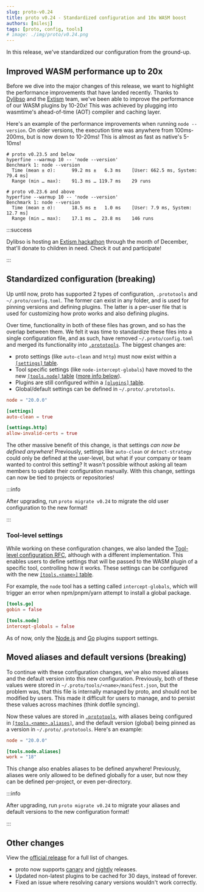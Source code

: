 ```yaml
---
slug: proto-v0.24
title: proto v0.24 - Standardized configuration and 10x WASM boost
authors: [milesj]
tags: [proto, config, tools]
# image: ./img/proto/v0.24.png
---
```


In this release, we've standardized our configuration from the ground-up.

<!--truncate-->

## Improved WASM performance up to 20x

Before we dive into the major changes of this release, we want to highlight the performance
improvements that have landed recently. Thanks to [Dylibso](https://dylibso.com/) and the
[Extism](https://extism.org/) team, we've been able to improve the performance of our WASM plugins
by 10-20x! This was achieved by plugging into wasmtime's ahead-of-time (AOT) compiler and caching
layer.

Here's an example of the performance improvements when running `node --version`. On older versions,
the execution time was anywhere from 100ms-200ms, but is now down to 10-20ms! This is almost as fast
as native's 5-10ms!

```shell
# proto v0.23.5 and below
hyperfine --warmup 10 -- 'node --version'
Benchmark 1: node --version
  Time (mean ± σ):      99.2 ms ±   6.3 ms    [User: 662.5 ms, System: 79.4 ms]
  Range (min … max):    91.3 ms … 119.7 ms    29 runs

# proto v0.23.6 and above
hyperfine --warmup 10 -- 'node --version'
Benchmark 1: node --version
  Time (mean ± σ):      18.5 ms ±   1.0 ms    [User: 7.9 ms, System: 12.7 ms]
  Range (min … max):    17.1 ms …  23.8 ms    146 runs
```

:::success

Dylibso is hosting an [Extism hackathon](https://dylibso.com/events/2023/hack-for-good/) through the
month of December, that'll donate to children in need. Check it out and participate!

:::

## Standardized configuration (breaking)

Up until now, proto has supported 2 types of configuration, `.prototools` and
`~/.proto/config.toml`. The former can exist in any folder, and is used for pinning versions and
defining plugins. The latter is a per-user file that is used for customizing how proto works and
also defining plugins.

Over time, functionality in both of these files has grown, and so has the overlap between them. We
felt it was time to standardize these files into a single configuration file, and as such, have
removed `~/.proto/config.toml` and merged its functionality into
[`.prototools`](/docs/proto/config). The biggest changes are:

- proto settings (like `auto-clean` and `http`) must now exist within a
  [`[settings]` table](/docs/proto/config#settings).
- Tool specific settings (like `node-intercept-globals`) have moved to the new
  [`[tools.node]` table](/docs/proto/config#tools) ([more info below](#tool-level-settings)).
- Plugins are still configured within a [`[plugins]` table](/docs/proto/config#plugins).
- Global/default settings can be defined in `~/.proto/.prototools`.

```toml title=".prototools"
node = "20.0.0"

[settings]
auto-clean = true

[settings.http]
allow-invalid-certs = true
```

The other massive benefit of this change, is that settings _can now be defined anywhere_!
Previously, settings like `auto-clean` or `detect-strategy` could only be defined at the user-level,
but what if your company or team wanted to control this setting? It wasn't possible without asking
all team members to update their configuration manually. With this change, settings can now be tied
to projects or repositories!

:::info

After upgrading, run `proto migrate v0.24` to migrate the old user configuration to the new format!

:::

### Tool-level settings

While working on these configuration changes, we also landed the
[Tool-level configuration RFC](https://github.com/moonrepo/proto/issues/261), although with a
different implementation. This enables users to define settings that will be passed to the WASM
plugin of a specific tool, controlling how it works. These settings can be configured with the new
[`[tools.<name>]` table](/docs/proto/config#tools).

For example, the `node` tool has a setting called `intercept-globals`, which will trigger an error
when npm/pnpm/yarn attempt to install a global package.

```toml title=".prototools"
[tools.go]
gobin = false

[tools.node]
intercept-globals = false
```

As of now, only the [Node.js](https://github.com/moonrepo/node-plugin) and
[Go](https://github.com/moonrepo/go-plugin) plugins support settings.

## Moved aliases and default versions (breaking)

To continue with these configuration changes, we've also moved aliases and the default version into
this new configuration. Previously, both of these values were stored in
`~/.proto/tools/<name>/manifest.json`, but the problem was, that this file is internally managed by
proto, and should not be modified by users. This made it difficult for users to manage, and to
persist these values across machines (think dotfile syncing).

Now these values are stored in [`.prototools`](/docs/proto/config), with aliases being configured in
[`[tools.<name>.aliases]`](/docs/proto/config#toolsaliases), and the default version (global) being
pinned as a version in `~/.proto/.prototools`. Here's an example:

```toml title="~/.proto/.prototools"
node = "20.0.0"

[tools.node.aliases]
work = "18"
```

This change also enables aliases to be defined anywhere! Previously, aliases were only allowed to be
defined globally for a user, but now they can be defined per-project, or even per-directory.

:::info

After upgrading, run `proto migrate v0.24` to migrate your aliases and default versions to the new
configuration format!

:::

## Other changes

View the [official release](https://github.com/moonrepo/proto/releases/tag/v0.24.0) for a full list
of changes.

- proto now supports [canary](/docs/proto/install#canary-releases) and
  [nightly](/docs/proto/install#nightly-releases) releases.
- Updated non-latest plugins to be cached for 30 days, instead of forever.
- Fixed an issue where resolving canary versions wouldn't work correctly.
